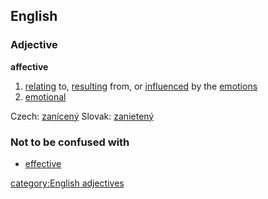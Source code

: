 ==English==
===Adjective===
'''affective'''
#[[relating]] to, [[resulting]] from, or [[influenced]] by the [[emotion]]s
#[[emotional]]

Czech: [[zanícený]]
Slovak: [[zanietený]]

===Not to be confused with===
*[[effective]]
[[category:English adjectives]]